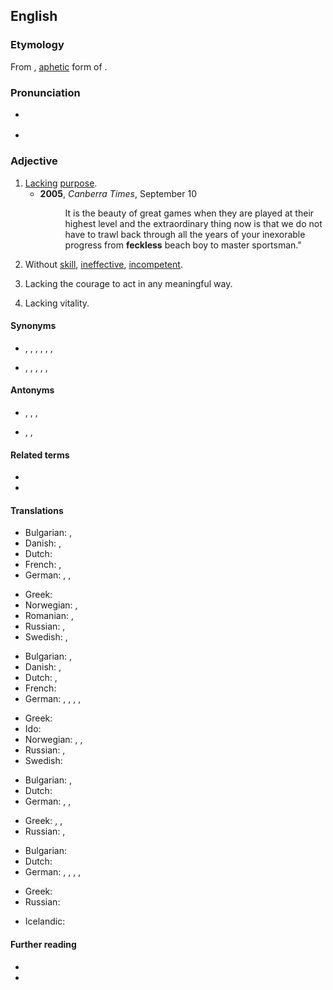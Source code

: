 ==English==
{{was wotd|2008|April|15}}

===Etymology===
From {{etyl|sco|en}} {{m|sco|feck||effect}}, [[aphetic]] form of {{suffix|en|effect|less}}.

===Pronunciation===
* {{a|RP|US}} {{IPA|/ˈfɛkləs/|/ˈfɛklɪs/|lang=en}}
* {{audio|en-us-feckless.ogg|Audio (US)|lang=en}}

===Adjective===
{{en-adj}}

# [[lack|Lack]]ing [[purpose]].
#* '''2005''', ''Canberra Times'', September 10
#*: It is the beauty of great games when they are played at their highest level and the extraordinary thing now is that we do not have to trawl back through all the years of your inexorable progress from '''feckless''' beach boy to master sportsman."
# Without [[skill]], [[ineffective]], [[incompetent]].
# {{lb|en|UK}} Lacking the courage to act in any meaningful way.
# {{lb|en|British|archaic}} Lacking vitality.

====Synonyms====
* {{sense|weak, ineffective}} {{l|en|futile}}, {{l|en|hopeless}}, {{l|en|ineffective}}, {{l|en|ineffectual}}, {{l|en|feeble}}, {{l|en|meaningless}}, {{l|en|useless}}
* {{sense|worthless, irresponsible}} {{l|en|unpurposed}}, {{l|en|worthless}}, {{l|en|aimless}}, {{l|en|careless}}, {{l|en|reckless}}, {{l|en|irresponsible}}

====Antonyms====
* {{sense|weak, ineffective}} {{l|en|effective}}, {{l|en|efficient}}, {{l|en|meaningful}}, {{l|en|useful}}
* {{sense|worthless, irresponsible}} {{l|en|purposeful}}, {{l|en|careful}}, {{l|en|responsible}}

====Related terms====
* {{l|en|fecklessly}}
* {{l|en|fecklessness}}

====Translations====
{{trans-top|lacking purpose}}
* Bulgarian: {{t+|bg|безцелен|sc=Cyrl}}, {{t+|bg|напразен|sc=Cyrl}}
* Danish: {{t+|da|hjælpeløs}}, {{t|da|initiativløs}}
* Dutch: {{t+|nl|doelloos}}
* French: {{t+|fr|irréfléchi}}, {{t+|fr|irresponsable}}
* German: {{t+|de|nichtsnutzig}}, {{t+|de|nutzlos}}, {{t+|de|ziellos}}
{{trans-mid}}
* Greek: {{t+|el|άσκοπος|m|sc=Grek}}
* Norwegian: {{t|no|hjelpeløs}}, {{t|no|initiativløs}}
* Romanian: {{t+|ro|ineficient}}, {{t+|ro|inutil}}
* Russian: {{t+|ru|бесце́льный}}, {{t+|ru|напра́сный}}
* Swedish: {{t+|sv|hjälplös}}, {{t+|sv|rådlös}}
{{trans-bottom}}

{{trans-top|without skill, ineffective}}
* Bulgarian: {{t+|bg|вял|sc=Cyrl}}, {{t+|bg|безполезен|sc=Cyrl}}
* Danish: {{t+|da|hjælpeløs}}, {{t|da|uduelig}}
* Dutch: {{t+|nl|inefficiënt}}, {{t+|nl|onhandig}}
* French: {{t+|fr|incapable}}
* German: {{t+|de|unfähig}}, {{t+|de|untauglich}}, {{t+|de|wirkungslos}}, {{t+|de|ineffizient}}, {{t+|de|ineffektiv}}
{{trans-mid}}
* Greek: {{t+|el|ανίκανος|m|sc=Grek}}
* Ido: {{t+|io|nekapabla}}
* Norwegian: {{t|no|hjelpeløs}}, {{t|no|udugelig}}, {{t|no|ubehjelpelig}}
* Russian: {{t+|ru|бесполе́зный}}, {{t+|ru|вя́лый}}
* Swedish: {{t+|sv|oduglig}}
{{trans-bottom}}

{{trans-top|lacking vitality}}
* Bulgarian: {{t+|bg|вял|sc=Cyrl}}, {{t+|bg|слаб|sc=Cyrl}}
* Dutch: {{t+|nl|futloos}}
* German: {{t+|de|kraftlos}}, {{t+|de|schlapp}}, {{t+|de|lahmarschig}}
{{trans-mid}}
* Greek: {{t+|el|ασθενής|m|sc=Grek}}, {{t+|el|αδύναμος|m|sc=Grek}}, {{t+|el|ανίσχυρος|m|sc=Grek}}
* Russian: {{t+|ru|вя́лый}}, {{t+|ru|сла́бый}}
{{trans-bottom}}

{{trans-top|lacking the courage to act in any meaningful way}}
* Bulgarian: {{t+|bg|безпомощен|sc=Cyrl}}
* Dutch: {{t+|nl|lamlendig}}
* German: {{t+|de|schwach}}, {{t+|de|mutlos}}, {{t+|de|schlaff}}, {{t+|de|matt}}, {{t+|de|unmotiviert}}
{{trans-mid}}
* Greek: {{t+|el|άβουλος|m|sc=Grek}}
* Russian: {{t+|ru|беспо́мощный}}
{{trans-bottom}}

{{checktrans-top}}
* Icelandic: {{t-check|is|tilgangslaus}}
{{trans-mid}}
{{trans-bottom}}

====Further reading====
* {{R:Webster 1913}}
* {{R:Century 1911}}